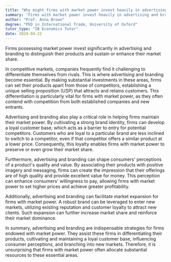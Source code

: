 ```yaml
---
title: "Why might firms with market power invest heavily in advertising and branding?"
summary: "Firms with market power invest heavily in advertising and branding to differentiate their products and maintain or increase their market share."
author: "Prof. Anna Brown"
degree: "PhD in International Trade, University of Oxford"
tutor_type: "IB Economics Tutor"
date: 2024-04-22
---
```


Firms possessing market power invest significantly in advertising and branding to distinguish their products and sustain or enhance their market share.

In competitive markets, companies frequently find it challenging to differentiate themselves from rivals. This is where advertising and branding become essential. By making substantial investments in these areas, firms can set their products apart from those of competitors, establishing a unique selling proposition (USP) that attracts and retains customers. This differentiation is particularly vital for firms with market power, as they often contend with competition from both established companies and new entrants.

Advertising and branding also play a critical role in helping firms maintain their market power. By cultivating a strong brand identity, firms can develop a loyal customer base, which acts as a barrier to entry for potential competitors. Customers who are loyal to a particular brand are less inclined to switch to a competitor, even if that competitor offers a similar product at a lower price. Consequently, this loyalty enables firms with market power to preserve or even grow their market share.

Furthermore, advertising and branding can shape consumers' perceptions of a product's quality and value. By associating their products with positive imagery and messaging, firms can create the impression that their offerings are of high quality and provide excellent value for money. This perception can enhance consumers' willingness to pay, allowing firms with market power to set higher prices and achieve greater profitability.

Additionally, advertising and branding can facilitate market expansion for firms with market power. A robust brand can be leveraged to enter new markets, utilizing existing reputation and customer loyalty to attract new clients. Such expansion can further increase market share and reinforce their market dominance.

In summary, advertising and branding are indispensable strategies for firms endowed with market power. They assist these firms in differentiating their products, cultivating and maintaining a loyal customer base, influencing consumer perceptions, and branching into new markets. Therefore, it is unsurprising that firms with market power often allocate substantial resources to these essential areas.
    